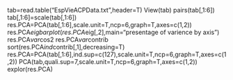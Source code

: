 tab=read.table("EspVieACPData.txt",header=T)
View(tab)
pairs(tab[,1:6])
tab[,1:6]=scale(tab[,1:6])
res.PCA=PCA(tab[,1:6],scale.unit=T,ncp=6,graph=T,axes=c(1,2))
res.PCA$eig  
barplot(res.PCA$eig[,2],main="presentage of varience by axis")
res.PCA$var$cos2
res.PCA$var$contrib
sort(res.PCA$ind$contrib[,1],decreasing=T)
res.PCA=PCA(tab[,1:6],ind.sup=c(127),scale.unit=T,ncp=6,graph=T,axes=c(1,2))
PCA(tab,quali.sup=7,scale.unit=T,ncp=6,graph=T,axes=c(1,2))
explor(res.PCA)